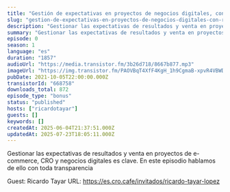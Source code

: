 ```yaml
---
title: "Gestión de expectativas en proyectos de negocios digitales, con Ricardo Tayar"
slug: "gestion-de-expectativas-en-proyectos-de-negocios-digitales-con-ricardo-tayar"
description: "Gestionar las expectativas de resultados y venta en proyectos de e-commerce, CRO y negocios digitales es clave. En este episodio hablamos de ello con toda transparencia\n\nGuest: Ricardo Tayar\nURL: https://es.cro.cafe/invitados/ricardo-tayar-lopez"
summary: "Gestionar las expectativas de resultados y venta en proyectos de e-commerce, CRO y negocios digitales es clave. En este episodio hablamos de ello con toda transparencia"
episode: 0
season: 1
language: "es"
duration: "1857"
audioUrl: "https://media.transistor.fm/3b26d718/8667b877.mp3"
imageUrl: "https://img.transistor.fm/PAOVBqT4XfF4KgH_1h9CgmaB-xpvR4VBWDvwqbCzGaQ/rs:fill:0:0:1/w:3000/h:3000/q:60/aHR0cHM6Ly9pbWct/dXBsb2FkLXByb2R1/Y3Rpb24udHJhbnNp/c3Rvci5mbS80NDI2/YmVmOGQwYzBiOWU0/ZGFhNjRmOWZiYmE5/MDNlYi5qcGc.webp"
pubDate: 2021-10-05T22:00:00.000Z
transistorId: "668758"
downloads_total: 872
episode_type: "bonus"
status: "published"
hosts: ["ricardotayar"]
guests: []
keywords: []
createdAt: 2025-06-04T21:37:51.000Z
updatedAt: 2025-07-23T18:05:11.000Z
---
```


Gestionar las expectativas de resultados y venta en proyectos de e-commerce, CRO y negocios digitales es clave. En este episodio hablamos de ello con toda transparencia

Guest: Ricardo Tayar
URL: https://es.cro.cafe/invitados/ricardo-tayar-lopez
